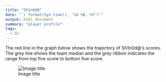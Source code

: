 ```yaml
---
title: "Sh1n0d@"
date: "`r format(Sys.time(), '%d %B, %Y')`"
output: html_document
summary: "player profile"
tags:
  - GS
---
```


The red line in the graph below shows the trajectory of Sh1n0d@'s scores. The grey line shows the team median and the grey ribbon indicates the range from top five score to bottom five score.

![Image title](Sh1n0d.jpg)

